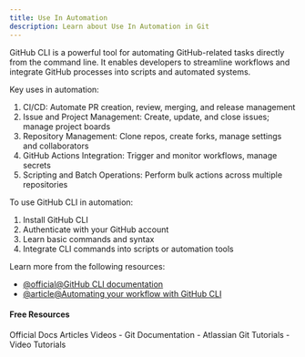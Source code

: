```yaml
---
title: Use In Automation
description: Learn about Use In Automation in Git
---
```

GitHub CLI is a powerful tool for automating GitHub-related tasks directly from the command line. It enables developers to streamline workflows and integrate GitHub processes into scripts and automated systems.

Key uses in automation:

1. CI/CD: Automate PR creation, review, merging, and release management
2. Issue and Project Management: Create, update, and close issues; manage project boards
3. Repository Management: Clone repos, create forks, manage settings and collaborators
4. GitHub Actions Integration: Trigger and monitor workflows, manage secrets
5. Scripting and Batch Operations: Perform bulk actions across multiple repositories

To use GitHub CLI in automation:

1. Install GitHub CLI
2. Authenticate with your GitHub account
3. Learn basic commands and syntax
4. Integrate CLI commands into scripts or automation tools

Learn more from the following resources:

- [@official@GitHub CLI documentation](https://cli.github.com/manual/)
- [@article@Automating your workflow with GitHub CLI](https://github.blog/2021-03-11-scripting-with-github-cli/)

#### Free Resources

<Tabs defaultValue="official">
<TabsList>
<TabsTrigger value="official">Official Docs</TabsTrigger>
<TabsTrigger value="article">Articles</TabsTrigger>
<TabsTrigger value="video">Videos</TabsTrigger>
</TabsList>

<TabsContent value="official">
<Note type="note" title="official">
- <Link href="https://git-scm.com/docs">Git Documentation</Link>
</Note>
</TabsContent>
<TabsContent value="article">
<Note type="note" title="article">
- <Link href="https://www.atlassian.com/git/tutorials">Atlassian Git Tutorials</Link>
</Note>
</TabsContent>
<TabsContent value="video">
<Note type="note" title="video">
- <Link href="https://www.youtube.com/results?search_query=git+use-in-automation+tutorial">Video Tutorials</Link>
</Note>
</TabsContent>
</Tabs>
